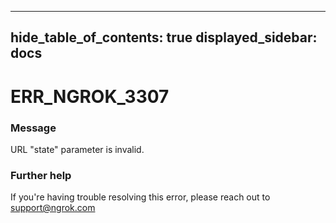 

---
hide_table_of_contents: true
displayed_sidebar: docs
---


# ERR_NGROK_3307

### Message
URL "state" parameter is invalid.

<ErrorDetails error="err_ngrok_3307" />



### Further help
If you're having trouble resolving this error, please reach out to [support@ngrok.com](mailto:support@ngrok.com?subject=Help%20with%20ERR_NGROK_3307)


